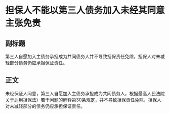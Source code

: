 # 担保人不能以第三人债务加入未经其同意主张免责
## 副标题
第三人自愿加入主债务承担成为共同债务人并不导致担保责任免除，担保人对未减轻部分债务仍应承担保证责任。
## 正文
未经保证人同意，第三人自愿加入主债务承担成为共同债务人，根据最高人民法院关于适用担保法〉若干问题的解释第30条规定，并不导致担保责任免除，担保人对未减轻部分的债务仍应承担保证责任。